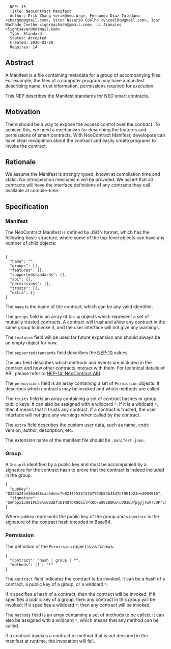 <pre>
  NEP: 15
  Title: NeoContract Manifest
  Author: Erik Zhang <erik@neo.org>, Fernando Díaz Toledano <shargon@gmail.com>, Vitor Nazário Coelho <vncoelho@gmail.com>, Igor Machado Coelho <igormachado@gmail.com>, Li Jianying <lightsever@hotmail.com> 
  Type: Standard
  Status: Accepted
  Created: 2020-03-20
  Requires: 14
</pre>

==Abstract==

A Manifest is a file containing metadata for a group of accompanying files. For example, the files of a computer program may have a manifest describing name, trust information, permissions required for execution. 

This NEP describes the Manifest standards for NEO smart contracts.

==Motivation==

There should be a way to expose the access control over the contract. To achieve this, we need a mechanism for describing the features and permissions of smart contracts. With NeoContract Manifest, developers can have clear recognition about the contract and easily create programs to invoke the contract.

==Rationale==

We assume the Manifest is strongly typed, known at compilation time and static. No introspection mechanism will be provided. We assert that all contracts will have the interface definitions of any contracts they call available at compile-time.

==Specification==

===Manifest===

The NeoContract Manifest is defined by JSON format, which has the following basic structure, where some of the top-level objects can have any number of child objects:

<pre>

{
  "name": "",
  "groups": [],
  "features": {},
  "supportedstandards": [],
  "abi": {},
  "permissions": [],
  "trusts": [], 
  "extra": {}
}

</pre>

The <code>name</code> is the name of the contract, which can be any valid identifier.

The <code>groups</code> field is an array of <code>Group</code> objects which represent a set of mutually trusted contracts. A contract will trust and allow any contract in the same group to invoke it, and the user interface will not give any warnings.

The <code>features</code> field will be used for future expansion and should always be an empty object for now.

The <code>supportedstandards</code> field describes the [[obsolete/nep-10.mediawiki|NEP-10]] values.

The <code>abi</code> field describes which methods and events are included in the contract and how other contracts interact with them. For technical details of ABI, please refer to [https://github.com/neo-project/proposals/pull/119 NEP-14: NeoContract ABI].

The <code>permissions</code> field is an array containing a set of <code>Permission</code> objects. It describes which contracts may be invoked and which methods are called.

The <code>trusts</code> field is an array containing a set of contract hashes or group public keys. It can also be assigned with a wildcard <code>*</code>. If it is a wildcard <code>*</code>, then it means that it trusts any contract. If a contract is trusted, the user interface will not give any warnings when called by the contract.

The <code>extra</code> field describes the custom user data, such as name, code version, author, description, etc.

The extension name of the manifest file should be <code>.manifest.json</code>.

===Group===

A <code>Group</code> is identified by a public key and must be accompanied by a signature for the contract hash to prove that the contract is indeed included in the group.

<pre>
{
  "pubKey": "0333b24ee50a488caa5deec7e021ff515f57b7993b93b45d7df901e23ee3004916",
  "signature": "bAhbpx1J8eIPLb5\u002BfvDIRQTbX0doilPxQO\u002BQKS\u002B3fpgyjTwV73UPrv0qsb6I3ZuQjfCA7xoePl5rU508B7k\u002B7w=="
}
</pre>

Where <code>pubKey</code> represents the public key of the group and <code>signature</code> is the signature of the contract hash encoded in Base64.

===Permission===

The definition of the <code>Permission</code> object is as follows:

<pre>
{
  "contract": "hash | group | *",
  "methods": [] | "*"
}
</pre>

The <code>contract</code> field indicates the contract to be invoked. It can be a hash of a contract, a public key of a group, or a wildcard <code>*</code>.

If it specifies a hash of a contract, then the contract will be invoked; If it specifies a public key of a group, then any contract in this group will be invoked; If it specifies a wildcard <code>*</code>, then any contract will be invoked.

The <code>methods</code> field is an array containing a set of methods to be called. It can also be assigned with a wildcard <code>*</code>, which means that any method can be called.

If a contract invokes a contract or method that is not declared in the manifest at runtime, the invocation will fail.
